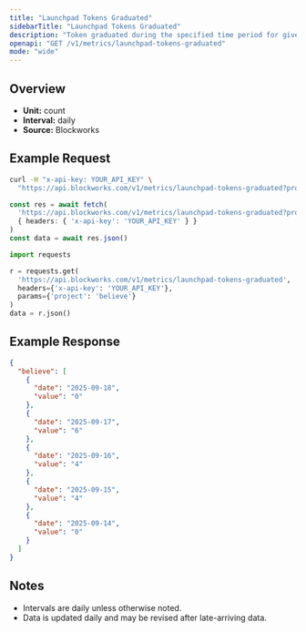 ```yaml
---
title: "Launchpad Tokens Graduated"
sidebarTitle: "Launchpad Tokens Graduated"
description: "Token graduated during the specified time period for given launchpad."
openapi: "GET /v1/metrics/launchpad-tokens-graduated"
mode: "wide"
---
```


## Overview

- **Unit:** count
- **Interval:** daily
- **Source:** Blockworks

## Example Request

<CodeGroup>

```bash cURL
curl -H "x-api-key: YOUR_API_KEY" \
  "https://api.blockworks.com/v1/metrics/launchpad-tokens-graduated?project=believe"
```

```typescript TypeScript
const res = await fetch(
  'https://api.blockworks.com/v1/metrics/launchpad-tokens-graduated?project=believe',
  { headers: { 'x-api-key': 'YOUR_API_KEY' } }
)
const data = await res.json()
```

```python Python
import requests

r = requests.get(
  'https://api.blockworks.com/v1/metrics/launchpad-tokens-graduated',
  headers={'x-api-key': 'YOUR_API_KEY'},
  params={'project': 'believe'}
)
data = r.json()
```

</CodeGroup>

## Example Response

```json
{
  "believe": [
    {
      "date": "2025-09-18",
      "value": "0"
    },
    {
      "date": "2025-09-17",
      "value": "6"
    },
    {
      "date": "2025-09-16",
      "value": "4"
    },
    {
      "date": "2025-09-15",
      "value": "4"
    },
    {
      "date": "2025-09-14",
      "value": "0"
    }
  ]
}
```

## Notes
- Intervals are daily unless otherwise noted.
- Data is updated daily and may be revised after late-arriving data.